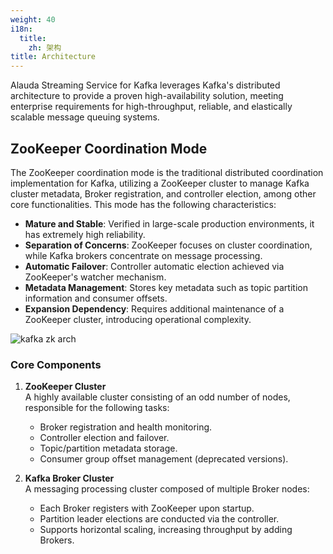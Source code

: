 ```yaml
---
weight: 40
i18n:
  title:
    zh: 架构
title: Architecture
---
```


Alauda Streaming Service for Kafka leverages Kafka's distributed architecture to provide a proven high-availability solution, meeting enterprise requirements for high-throughput, reliable, and elastically scalable message queuing systems.

## ZooKeeper Coordination Mode

The ZooKeeper coordination mode is the traditional distributed coordination implementation for Kafka, utilizing a ZooKeeper cluster to manage Kafka cluster metadata, Broker registration, and controller election, among other core functionalities. This mode has the following characteristics:

- **Mature and Stable**: Verified in large-scale production environments, it has extremely high reliability.
- **Separation of Concerns**: ZooKeeper focuses on cluster coordination, while Kafka brokers concentrate on message processing.
- **Automatic Failover**: Controller automatic election achieved via ZooKeeper's watcher mechanism.
- **Metadata Management**: Stores key metadata such as topic partition information and consumer offsets.
- **Expansion Dependency**: Requires additional maintenance of a ZooKeeper cluster, introducing operational complexity.

![kafka zk arch](./assets/zk_arch.png)

### Core Components

1. **ZooKeeper Cluster**\
   A highly available cluster consisting of an odd number of nodes, responsible for the following tasks:
   - Broker registration and health monitoring.
   - Controller election and failover.
   - Topic/partition metadata storage.
   - Consumer group offset management (deprecated versions).

2. **Kafka Broker Cluster**\
   A messaging processing cluster composed of multiple Broker nodes:
   - Each Broker registers with ZooKeeper upon startup.
   - Partition leader elections are conducted via the controller.
   - Supports horizontal scaling, increasing throughput by adding Brokers.
